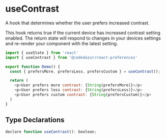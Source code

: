 # useContrast

A hook that determines whether the user prefers increased contrast. 

This hook returns true if the current device has increased contrast setting enabled. 
The return state will respond to changes in your devices settings and re-render your 
component with the latest setting.

```js
import { useState } from 'react'
import { useContrast } from '@codedazur/react-preferences'

export function Demo() {
  const { prefersMore, prefersLess, prefersCustom } = useContrast();

  return (
    <p>User prefers more contrast: {String(prefersMore)}</p>
    <p>User prefers less contrast: {String(prefersLess)}</p>
    <p>User prefers custom contrast: {String(prefersCustom)}</p>
  )
}
```

## Type Declarations

```js
declare function useContrast(): boolean;
````
